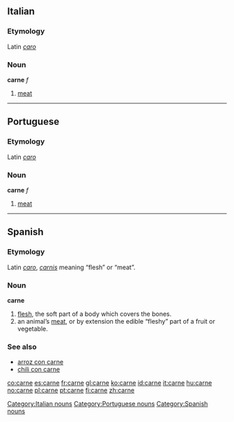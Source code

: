 ==Italian==
===Etymology===
Latin ''[[caro]]''
===Noun===
'''carne''' ''f''

# [[meat]]

[[Category:Italian nouns]]

----
==Portuguese==
===Etymology===
Latin ''[[caro]]''
===Noun===
'''carne''' ''f''

# [[meat]]

[[Category:Portuguese nouns]]

----

==Spanish==

===Etymology===
Latin ''[[caro]]'', ''[[carnis]]'' meaning “flesh” or “meat”.

===Noun===
'''carne''' {{f}}

# [[flesh]], the soft part of a body which covers the bones.
#an animal’s [[meat]], or by extension the edible “fleshy” part of a fruit or vegetable.

===See also===
*[[arroz con carne]]
*[[chili con carne]]

[[Category:Spanish nouns]]

[[co:carne]]
[[es:carne]]
[[fr:carne]]
[[gl:carne]]
[[ko:carne]]
[[id:carne]]
[[it:carne]]
[[hu:carne]]
[[no:carne]]
[[pl:carne]]
[[pt:carne]]
[[fi:carne]]
[[zh:carne]]